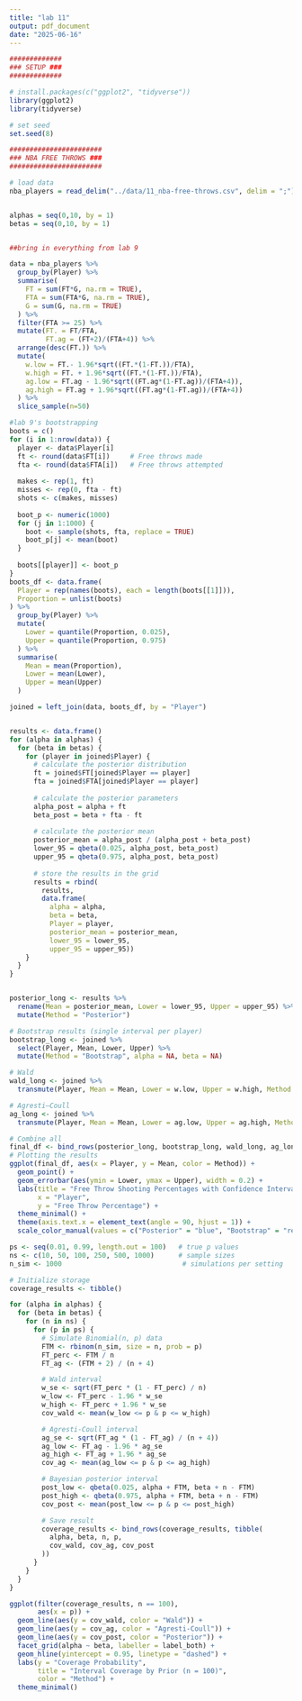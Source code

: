 ```yaml
---
title: "lab 11"
output: pdf_document
date: "2025-06-16"
---
```


```r
#############
### SETUP ###
#############

# install.packages(c("ggplot2", "tidyverse"))
library(ggplot2)
library(tidyverse)

# set seed
set.seed(8)

#######################
### NBA FREE THROWS ###
#######################

# load data
nba_players = read_delim("../data/11_nba-free-throws.csv", delim = ";")


alphas = seq(0,10, by = 1)
betas = seq(0,10, by = 1)


##bring in everything from lab 9

data = nba_players %>%
  group_by(Player) %>%
  summarise(
    FT = sum(FT*G, na.rm = TRUE),
    FTA = sum(FTA*G, na.rm = TRUE),
    G = sum(G, na.rm = TRUE)
  ) %>%
  filter(FTA >= 25) %>% 
  mutate(FT. = FT/FTA,
         FT.ag = (FT+2)/(FTA+4)) %>% 
  arrange(desc(FT.)) %>% 
  mutate(
    w.low = FT.- 1.96*sqrt((FT.*(1-FT.))/FTA),
    w.high = FT. + 1.96*sqrt((FT.*(1-FT.))/FTA),
    ag.low = FT.ag - 1.96*sqrt((FT.ag*(1-FT.ag))/(FTA+4)),
    ag.high = FT.ag + 1.96*sqrt((FT.ag*(1-FT.ag))/(FTA+4))
  ) %>% 
  slice_sample(n=50)

#lab 9's bootstrapping
boots = c()
for (i in 1:nrow(data)) {
  player <- data$Player[i]
  ft <- round(data$FT[i])     # Free throws made
  fta <- round(data$FTA[i])   # Free throws attempted
  
  makes <- rep(1, ft)
  misses <- rep(0, fta - ft)
  shots <- c(makes, misses)
  
  boot_p <- numeric(1000)
  for (j in 1:1000) {
    boot <- sample(shots, fta, replace = TRUE)
    boot_p[j] <- mean(boot)
  }
  
  boots[[player]] <- boot_p
}
boots_df <- data.frame(
  Player = rep(names(boots), each = length(boots[[1]])),
  Proportion = unlist(boots)
) %>% 
  group_by(Player) %>% 
  mutate(
    Lower = quantile(Proportion, 0.025),
    Upper = quantile(Proportion, 0.975)
  ) %>% 
  summarise(
    Mean = mean(Proportion),
    Lower = mean(Lower),
    Upper = mean(Upper)
  ) 

joined = left_join(data, boots_df, by = "Player")


results <- data.frame()
for (alpha in alphas) {
  for (beta in betas) {
    for (player in joined$Player) {
      # calculate the posterior distribution
      ft = joined$FT[joined$Player == player]
      fta = joined$FTA[joined$Player == player]
      
      # calculate the posterior parameters
      alpha_post = alpha + ft
      beta_post = beta + fta - ft
      
      # calculate the posterior mean
      posterior_mean = alpha_post / (alpha_post + beta_post)
      lower_95 = qbeta(0.025, alpha_post, beta_post)
      upper_95 = qbeta(0.975, alpha_post, beta_post)
      
      # store the results in the grid
      results = rbind(
        results,
        data.frame(
          alpha = alpha,
          beta = beta,
          Player = player,
          posterior_mean = posterior_mean,
          lower_95 = lower_95,
          upper_95 = upper_95))
    }
  }
}


posterior_long <- results %>%
  rename(Mean = posterior_mean, Lower = lower_95, Upper = upper_95) %>%
  mutate(Method = "Posterior")

# Bootstrap results (single interval per player)
bootstrap_long <- joined %>%
  select(Player, Mean, Lower, Upper) %>%
  mutate(Method = "Bootstrap", alpha = NA, beta = NA)

# Wald
wald_long <- joined %>%
  transmute(Player, Mean = Mean, Lower = w.low, Upper = w.high, Method = "Wald", alpha = NA, beta = NA)

# Agresti–Coull
ag_long <- joined %>%
  transmute(Player, Mean = Mean, Lower = ag.low, Upper = ag.high, Method = "Agresti-Coull", alpha = NA, beta = NA)

# Combine all
final_df <- bind_rows(posterior_long, bootstrap_long, wald_long, ag_long)
# Plotting the results
ggplot(final_df, aes(x = Player, y = Mean, color = Method)) +
  geom_point() +
  geom_errorbar(aes(ymin = Lower, ymax = Upper), width = 0.2) +
  labs(title = "Free Throw Shooting Percentages with Confidence Intervals",
       x = "Player",
       y = "Free Throw Percentage") +
  theme_minimal() +
  theme(axis.text.x = element_text(angle = 90, hjust = 1)) +
  scale_color_manual(values = c("Posterior" = "blue", "Bootstrap" = "red", "Wald" = "green", "Agresti-Coull" = "purple"))


```
```r


ps <- seq(0.01, 0.99, length.out = 100)   # true p values
ns <- c(10, 50, 100, 250, 500, 1000)      # sample sizes
n_sim <- 1000                              # simulations per setting

# Initialize storage
coverage_results <- tibble()

for (alpha in alphas) {
  for (beta in betas) {
    for (n in ns) {
      for (p in ps) {
        # Simulate Binomial(n, p) data
        FTM <- rbinom(n_sim, size = n, prob = p)
        FT_perc <- FTM / n
        FT_ag <- (FTM + 2) / (n + 4)

        # Wald interval
        w_se <- sqrt(FT_perc * (1 - FT_perc) / n)
        w_low <- FT_perc - 1.96 * w_se
        w_high <- FT_perc + 1.96 * w_se
        cov_wald <- mean(w_low <= p & p <= w_high)

        # Agresti-Coull interval
        ag_se <- sqrt(FT_ag * (1 - FT_ag) / (n + 4))
        ag_low <- FT_ag - 1.96 * ag_se
        ag_high <- FT_ag + 1.96 * ag_se
        cov_ag <- mean(ag_low <= p & p <= ag_high)

        # Bayesian posterior interval
        post_low <- qbeta(0.025, alpha + FTM, beta + n - FTM)
        post_high <- qbeta(0.975, alpha + FTM, beta + n - FTM)
        cov_post <- mean(post_low <= p & p <= post_high)

        # Save result
        coverage_results <- bind_rows(coverage_results, tibble(
          alpha, beta, n, p, 
          cov_wald, cov_ag, cov_post
        ))
      }
    }
  }
}

ggplot(filter(coverage_results, n == 100), 
       aes(x = p)) +
  geom_line(aes(y = cov_wald, color = "Wald")) +
  geom_line(aes(y = cov_ag, color = "Agresti-Coull")) +
  geom_line(aes(y = cov_post, color = "Posterior")) +
  facet_grid(alpha ~ beta, labeller = label_both) +
  geom_hline(yintercept = 0.95, linetype = "dashed") +
  labs(y = "Coverage Probability", 
       title = "Interval Coverage by Prior (n = 100)",
       color = "Method") +
  theme_minimal()
```



